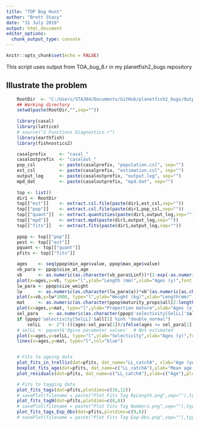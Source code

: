 ```yaml
---
title: "TOP Bug Hunt"
author: "Brett Stacy"
date: "31 July 2019"
output: html_document
editor_options: 
  chunk_output_type: console
---
```


```r
knitr::opts_chunk$set(echo = FALSE)
```


This script uses output from TOA_bug_8.r in my planetfish2_bugs repository


## Illustrate the problem


```r
	RootDir  <- "C:/Users/STA384/Documents/GitHub/planetfish2_bugs/Output/TOA_bug_8/"
	## Working directory
	setwd(paste(RootDir,"",sep=""))
	
	library(casal)
	library(lattice)
	# source("1 Functions Diagnostics.r")
	library(earthfish)
	library(fishnostics2)
```

```r
	casalprefix		<- "casal_"
	casaloutprefix	<- "casalout_"
	pop_csl			<- paste(casalprefix, "population.csl", sep="")	
	est_csl			<- paste(casalprefix, "estimation.csl", sep="")	
	output_log		<- paste(casaloutprefix, "output.log", sep="")
	mpd_dat			<- paste(casaloutprefix, "mpd.dat", sep="")
	
	top <- list()
	dir1 <- RootDir
	top[["est"]]	<- extract.csl.file(paste(dir1,est_csl,sep=""))	
	top[["pop"]]	<- extract.csl.file(paste(dir1,pop_csl,sep=""))	
	top[["quant"]]	<- extract.quantities(paste(dir1,output_log,sep=""))	
	top[["mpd"]]	<- extract.mpd(paste(dir1,output_log,sep=""))	
	top[["fits"]]	<- extract.fits(paste(dir1,output_log,sep=""))
	
	ppop <- top[["pop"]]
	pest <- top[["est"]]
	pquant <- top[["quant"]]
	pfits <- top[["fits"]]
```

```r
	ages 	<- seq(ppop$min_age$value, ppop$max_age$value)
	vb_para <- ppop$size_at_age
	vb		<- as.numeric(as.character(vb_para$Linf))*(1-exp(-as.numeric(as.character(vb_para$k))*(ages-as.numeric(as.character(vb_para$t0)))))
	plot(x=ages,y=vb, type="l",ylab="Length (mm)",xlab="Ages (y)",font.lab=2)
	lw_para	<- ppop$size_weight 
	lw		<- as.numeric(as.character(lw_para$a))*vb^(as.numeric(as.character(lw_para$b)))
	plot(x=vb,y=lw*1000, type="l",ylab="Weight (kg)",xlab="Length(mm)",font.lab=2)
	mat		<- as.numeric(as.character(ppop$maturity_props$all[2:length(ppop$maturity_props$all)]))
	plot(x=ages,y=mat, type="l",ylab="Proportion mature",xlab="Ages (y)",font.lab=2)
	sel_para	<- as.numeric(as.character(ppop$'selectivity[SelLL]'$all[2:length(ppop$'selectivity[SelLL]'$all)]))
	if (ppop$'selectivity[SelLL]'$all[1] %in% "double_normal")
		selLL 	<- 2^(-(((ages-sel_para[1])/ifelse(ages <= sel_para[1],sel_para[2],sel_para[3]))^2))
	# selLL	<- pquant$'Ogive parameter values'	# Not estimated
	plot(x=ages,y=selLL, type="l",ylab="Selectivity",xlab="Ages (y)",font.lab=2)
	lines(x=ages,y=mat, type="l",col="blue")


	# Fits to ageing data
	plot_fits_in_trellis(dat=pfits, dat_name="LL_catchA", xlab="Age (years)", ylab="Proportion")
	boxplot_fits_age(dat=pfits, dat_name=c("LL_catchA"),ylab="Mean age (year)")
	plot_residuals(dat=pfits, dat_name=c("LL_catchA"),ylab=c("Age"),plotdims=c(6,6))

	# Fits to tagging data
	plot_fits_tags(dat=pfits,plotdims=c(16,12))
	# savePlot(filename = paste("Plot Fits Tag ByLength.png",sep=""),type = "png")
	plot_fits_tagN(dat=pfits,plotdims=c(8,8))
	# savePlot(filename = paste("Plot Fits Tag Numbers.png",sep=""),type = "png")
	plot_fits_tags_Exp_Obs(dat=pfits,plotdims=c(9,6))
	# savePlot(filename = paste("Plot Fits Tag Exp-Obs.png",sep=""),type = "png")
```




